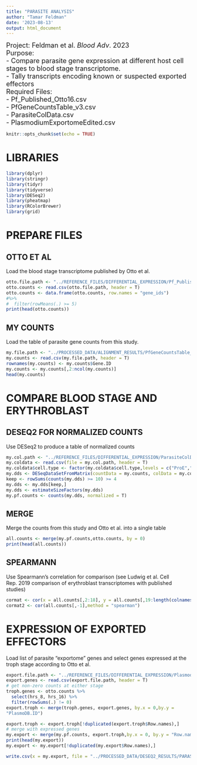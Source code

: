---
title: "PARASITE ANALYSIS"
author: "Tamar Feldman"
date: '2023-08-13'
output: html_document
---

<font size="4">Project: Feldman et al. _Blood Adv_. 2023  
Purpose:  
- Compare parasite gene expression at different host cell stages to blood stage transcriptome.  
- Tally transcripts encoding known or suspected exported effectors  
Required Files:  
- Pf_Published_Otto16.csv  
- PfGeneCountsTable_v3.csv  
- ParasiteColData.csv  
- PlasmodiumExportomeEdited.csv
</font>

```{r setup, include=FALSE}
knitr::opts_chunk$set(echo = TRUE)
```

# LIBRARIES

```{r include = FALSE, eval=FALSE}
library(dplyr)
library(stringr)
library(tidyr)
library(tidyverse)
library(DESeq2)
library(pheatmap)
library(RColorBrewer)
library(grid)
```

# PREPARE FILES
## OTTO ET AL
Load the blood stage transcriptome published by Otto et al.
```{r eval=FALSE}
otto.file.path <- "../REFERENCE_FILES/DIFFERENTIAL_EXPRESSION/Pf_Published_Otto16.csv"
otto.counts <- read.csv(otto.file.path, header = T)
otto.counts <- data.frame(otto.counts, row.names = "gene_ids")
#%>%
#  filter(rowMeans(.) >= 5)
print(head(otto.counts))
```

## MY COUNTS
Load the table of parasite gene counts from this study.
```{r eval=FALSE}
my.file.path <- "../PROCESSED_DATA/ALIGNMENT_RESULTS/PfGeneCountsTable_v3.csv"
my.counts <- read.csv(my.file.path, header = T)
rownames(my.counts) <- my.counts$Gene.ID
my.counts <- my.counts[,2:ncol(my.counts)]
head(my.counts)
```
# COMPARE BLOOD STAGE AND ERYTHROBLAST

## DESEQ2 FOR NORMALIZED COUNTS
Use DESeq2 to produce a table of normalized counts
```{r eval=FALSE}
my.col.path <- "../REFERENCE_FILES/DIFFERENTIAL_EXPRESSION/ParasiteColData.csv"
my.coldata <- read.csv(file = my.col.path, header = T)
my.coldata$cell.type <- factor(my.coldata$cell.type,levels = c("ProE","BasoE","PolyE","OrthoE"))
my.dds <- DESeqDataSetFromMatrix(countData = my.counts, colData = my.coldata, design = ~cell.type)
keep <- rowSums(counts(my.dds) >= 10) >= 4
my.dds <- my.dds[keep,]
my.dds <- estimateSizeFactors(my.dds)
my.pf.counts <- counts(my.dds, normalized = T)
```

## MERGE
Merge the counts from this study and Otto et al. into a single table
```{r eval=FALSE}
all.counts <- merge(my.pf.counts,otto.counts, by = 0)
print(head(all.counts))
```

## SPEARMANN
Use Spearmann's correlation for comparison (see Ludwig et al. Cell Rep. 2019 comparison of erythroblast transcriptomes with published studies)
```{r eval=FALSE}
cormat <- cor(x = all.counts[,2:18], y = all.counts[,19:length(colnames(all.counts))], method = "spearman")
cormat2 <- cor(all.counts[,-1],method = "spearman")
```

# EXPRESSION OF EXPORTED EFFECTORS
Load list of parasite "exportome" genes and select genes expressed at the troph stage according to Otto et al. 
```{r eval=FALSE}
export.file.path <- "../REFERENCE_FILES/DIFFERENTIAL_EXPRESSION/PlasmodiumExportomeEdited.csv"
export.genes <- read.csv(export.file.path, header = T)
# get non-zero counts at either stage
troph.genes <- otto.counts %>%
  select(hrs_8, hrs_16) %>%
  filter(rowSums(.) != 0)
export.troph <- merge(troph.genes, export.genes, by.x = 0,by.y =
"PlasmoDB.ID")
```

```{r eval=FALSE}
export.troph <- export.troph[!duplicated(export.troph$Row.names),]
# merge with expressed genes
my.export <- merge(my.pf.counts, export.troph,by.x = 0, by.y = "Row.names")
print(head(my.export))
my.export <- my.export[!duplicated(my.export$Row.names),]

write.csv(x = my.export, file = "../PROCESSED_DATA/DESEQ2_RESULTS/PARASITE/ExportedOverlap_Output.csv")
```